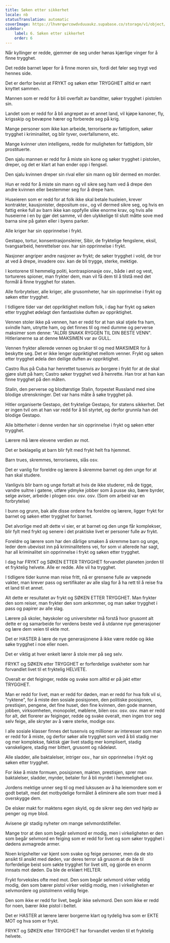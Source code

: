 ```yaml
---
title: Søken etter sikkerhet
locale: nb
statusTranslation: automatic
coverImage: https://lhvmrqwrcowdvduuaukz.supabase.co/storage/v1/object/public/strapi-uploads/small_cover-educacion-fundamental.webp-2d51a7828a2b1309555be27f7e2a61a0.webp
sidebar:
    label: 6. Søken etter sikkerhet
    order: 6
---
```

Når kyllinger er redde, gjemmer de seg under hønas kjærlige vinger for å finne trygghet.

Det redde barnet løper for å finne moren sin, fordi det føler seg trygt ved hennes side.

Det er derfor bevist at FRYKT og søken etter TRYGGHET alltid er nært knyttet sammen.

Mannen som er redd for å bli overfalt av banditter, søker trygghet i pistolen sin.

Landet som er redd for å bli angrepet av et annet land, vil kjøpe kanoner, fly, krigsskip og bevæpne hærer og forberede seg på krig.

Mange personer som ikke kan arbeide, terroriserte av fattigdom, søker trygghet i kriminalitet, og blir tyver, overfallsmenn, etc.

Mange kvinner uten intelligens, redde for muligheten for fattigdom, blir prostituerte.

Den sjalu mannen er redd for å miste sin kone og søker trygghet i pistolen, dreper, og det er klart at han ender opp i fengsel.

Den sjalu kvinnen dreper sin rival eller sin mann og blir dermed en morder.

Hun er redd for å miste sin mann og vil sikre seg ham ved å drepe den andre kvinnen eller bestemmer seg for å drepe ham.

Huseieren som er redd for at folk ikke skal betale husleien, krever kontrakter, kausjonister, depositum osv., og vil dermed sikre seg, og hvis en fattig enke full av barn ikke kan oppfylle slike enorme krav, og hvis alle huseierne i en by gjør det samme, vil den ulykkelige til slutt måtte sove med barna sine på gaten eller i byens parker.

Alle kriger har sin opprinnelse i frykt.

Gestapo, tortur, konsentrasjonsleirer, Sibir, de fryktelige fengslene, eksil, tvangsarbeid, henrettelser osv. har sin opprinnelse i frykt.

Nasjoner angriper andre nasjoner av frykt; de søker trygghet i vold, de tror at ved å drepe, invadere osv. kan de bli trygge, sterke, mektige.

I kontorene til hemmelig politi, kontraspionasje osv., både i øst og vest, tortureres spioner, man frykter dem, man vil få dem til å tilstå med det formål å finne trygghet for staten.

Alle forbrytelser, alle kriger, alle grusomheter, har sin opprinnelse i frykt og søken etter trygghet.

I tidligere tider var det oppriktighet mellom folk, i dag har frykt og søken etter trygghet ødelagt den fantastiske duften av oppriktighet.

Vennen stoler ikke på vennen, han er redd for at han skal stjele fra ham, svindle ham, utnytte ham, og det finnes til og med dumme og perverse maksimer som denne: "ALDRI SNAKK RYGGEN TIL DIN BESTE VENN". Hitlerianerne sa at denne MAKSIMEN var av GULL.

Vennen frykter allerede vennen og bruker til og med MAKSIMER for å beskytte seg. Det er ikke lenger oppriktighet mellom venner. Frykt og søken etter trygghet ødela den deilige duften av oppriktighet.

Castro Rus på Cuba har henrettet tusenvis av borgere i frykt for at de skal gjøre slutt på ham; Castro søker trygghet ved å henrette. Han tror at han kan finne trygghet på den måten.

Stalin, den perverse og blodtørstige Stalin, forpestet Russland med sine blodige utrenskninger. Det var hans måte å søke trygghet på.

Hitler organiserte Gestapo, det fryktelige Gestapo, for statens sikkerhet. Det er ingen tvil om at han var redd for å bli styrtet, og derfor grunnla han det blodige Gestapo.

Alle bitterheter i denne verden har sin opprinnelse i frykt og søken etter trygghet.

Lærere må lære elevene verdien av mot.

Det er beklagelig at barn blir fylt med frykt helt fra hjemmet.

Barn trues, skremmes, terroriseres, slås osv.

Det er vanlig for foreldre og lærere å skremme barnet og den unge for at han skal studere.

Vanligvis blir barn og unge fortalt at hvis de ikke studerer, må de tigge, vandre sultne i gatene, utføre ydmyke jobber som å pusse sko, bære byrder, selge aviser, arbeide i plogen osv. osv. osv. (Som om arbeid var en forbrytelse)

I bunn og grunn, bak alle disse ordene fra foreldre og lærere, ligger frykt for barnet og søken etter trygghet for barnet.

Det alvorlige med alt dette vi sier, er at barnet og den unge får komplekser, blir fylt med frykt og senere i det praktiske livet er personer fulle av frykt.

Foreldre og lærere som har den dårlige smaken å skremme barn og unge, leder dem ubevisst inn på kriminalitetens vei, for som vi allerede har sagt, har all kriminalitet sin opprinnelse i frykt og søken etter trygghet.

I dag har FRYKT og SØKEN ETTER TRYGGHET forvandlet planeten jorden til et fryktelig helvete. Alle er redde. Alle vil ha trygghet.

I tidligere tider kunne man reise fritt, nå er grensene fulle av væpnede vakter, man krever pass og sertifikater av alle slag for å ha rett til å reise fra et land til et annet.

Alt dette er resultatet av frykt og SØKEN ETTER TRYGGHET. Man frykter den som reiser, man frykter den som ankommer, og man søker trygghet i pass og papirer av alle slag.

Lærere på skoler, høyskoler og universiteter må forstå hvor grusomt alt dette er og samarbeide for verdens beste ved å utdanne nye generasjoner og lære dem veien til ekte mot.

Det er HASTER å lære de nye generasjonene å ikke være redde og ikke søke trygghet i noe eller noen.

Det er viktig at hver enkelt lærer å stole mer på seg selv.

FRYKT og SØKEN etter TRYGGHET er forferdelige svakheter som har forvandlet livet til et fryktelig HELVETE.

Overalt er det feiginger, redde og svake som alltid er på jakt etter TRYGGHET.

Man er redd for livet, man er redd for døden, man er redd for hva folk vil si, "ryktene", for å miste den sosiale posisjonen, den politiske posisjonen, prestisjen, pengene, det fine huset, den fine kvinnen, den gode mannen, jobben, virksomheten, monopolet, møblene, bilen osv. osv. osv. man er redd for alt, det florerer av feiginger, redde og svake overalt, men ingen tror seg selv feige, alle skryter av å være sterke, modige osv.

I alle sosiale klasser finnes det tusenvis og millioner av interesser som man er redd for å miste, og derfor søker alle trygghet som ved å bli stadig mer og mer komplekse, faktisk gjør livet stadig mer komplisert, stadig vanskeligere, stadig mer bittert, grusomt og nådeløst.

Alle sladder, alle baktalelser, intriger osv., har sin opprinnelse i frykt og søken etter trygghet.

For ikke å miste formuen, posisjonen, makten, prestisjen, sprer man baktalelser, sladder, myrder, betaler for å bli myrdet i hemmelighet osv.

Jordens mektige unner seg til og med luksusen av å ha leiemordere som er godt betalt, med det motbydelige formålet å eliminere alle som truer med å overskygge dem.

De elsker makt for maktens egen skyld, og de sikrer seg den ved hjelp av penger og mye blod.

Avisene gir stadig nyheter om mange selvmordstilfeller.

Mange tror at den som begår selvmord er modig, men i virkeligheten er den som begår selvmord en feiging som er redd for livet og som søker trygghet i dødens avmagrede armer.

Noen krigshelter var kjent som svake og feige personer, men da de sto ansikt til ansikt med døden, var deres terror så grusom at de ble til forferdelige beist som søkte trygghet for livet sitt, og gjorde en enorm innsats mot døden. Da ble de erklært HELTER.

Frykt forveksles ofte med mot. Den som begår selvmord virker veldig modig, den som bærer pistol virker veldig modig, men i virkeligheten er selvmordere og pistolmenn veldig feige.

Den som ikke er redd for livet, begår ikke selvmord. Den som ikke er redd for noen, bærer ikke pistol i beltet.

Det er HASTER at lærere lærer borgerne klart og tydelig hva som er EKTE MOT og hva som er frykt.

FRYKT og SØKEN etter TRYGGHET har forvandlet verden til et fryktelig helvete.

